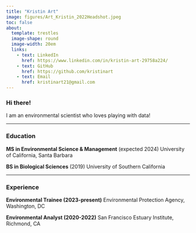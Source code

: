 ```yaml
---
title: "Kristin Art"
image: figures/Art_Kristin_2022Headshot.jpeg
toc: false
about: 
  template: trestles
  image-shape: round
  image-width: 20em
  links:
    - text: LinkedIn
      href: https://www.linkedin.com/in/kristin-art-29758a224/
    - text: GitHub
      href: https://github.com/kristinart
    - text: Email
      href: kristinart21@gmail.com
---
```

        
### Hi there!

I am an environmental scientist who loves playing with data!

---

### Education
**MS in Environmental Science & Management** (expected 2024)
University of California, Santa Barbara

**BS in Biological Sciences** (2019)
University of Southern California

---

### Experience
**Environmental Trainee (2023-present)**
Environmental Protection Agency, Washington, DC

**Environmental Analyst (2020-2022)**
San Francisco Estuary Institute, Richmond, CA

